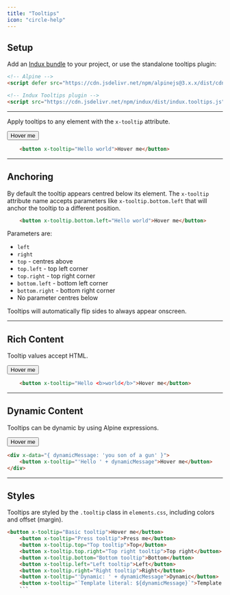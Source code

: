 ```yaml
---
title: "Tooltips"
icon: "circle-help"
---
```


## Setup

Add an [Indux bundle](/getting-started/setup) to your project, or use the standalone tooltips plugin:

```html
<!-- Alpine -->
<script defer src="https://cdn.jsdelivr.net/npm/alpinejs@3.x.x/dist/cdn.min.js"></script>

<!-- Indux Tooltips plugin -->
<script src="https://cdn.jsdelivr.net/npm/indux/dist/indux.tooltips.js"></script>
```

---

Apply tooltips to any element with the `x-tooltip` attribute.

<Frame>
    <button x-tooltip="Hello world">Hover me</button>
</Frame>

```html
    <button x-tooltip="Hello world">Hover me</button>
```

---

## Anchoring
By default the tooltip appears centred below its element. The `x-tooltip` attribute name accepts parameters like `x-tooltip.bottom.left` that will anchor the tooltip to a different position.

```html
    <button x-tooltip.bottom.left="Hello world">Hover me</button>
```

Parameters are:
- `left`
- `right`
- `top` - centres above
- `top.left` - top left corner
- `top.right` - top right corner
- `bottom.left` - bottom left corner
- `bottom.right` - bottom right corner
- No parameter centres below

<Note>Tooltips will automatically flip sides to always appear onscreen.</Note>

---

## Rich Content
Tooltip values accept HTML.

<Frame>
    <button x-tooltip="Hello <b>world</b>">Hover me</button>
</Frame>

```html
    <button x-tooltip="Hello <b>world</b>">Hover me</button>
```

---

## Dynamic Content
Tooltips can be dynamic by using Alpine expressions.

<Frame>
    <div x-data="{ dynamicMessage: 'you son of a gun' }">
        <button x-tooltip="'Hello ' + dynamicMessage">Hover me</button>
    </div>
</Frame>

```html
<div x-data="{ dynamicMessage: 'you son of a gun' }">
    <button x-tooltip="'Hello ' + dynamicMessage">Hover me</button>
</div>
```

---

## Styles
Tooltips are styled by the `.tooltip` class in `elements.css`, including colors and offset (margin).


```html
<button x-tooltip="Basic tooltip">Hover me</button>
    <button x-tooltip="Press tooltip">Press me</button>
    <button x-tooltip.top="Top tooltip">Top</button>
    <button x-tooltip.top.right="Top right tooltip">Top right</button>
    <button x-tooltip.bottom="Bottom tooltip">Bottom</button>
    <button x-tooltip.left="Left tooltip">Left</button>
    <button x-tooltip.right="Right tooltip">Right</button>
    <button x-tooltip="'Dynamic: ' + dynamicMessage">Dynamic</button>
    <button x-tooltip="`Template literal: ${dynamicMessage}`">Template literal</button>
    ```